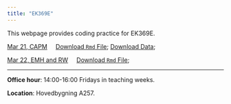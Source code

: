 ```yaml
---
title: "EK369E"
---
```


This webpage provides coding practice for EK369E. 

[Mar 21, CAPM](w1.html) &nbsp;&nbsp;&nbsp;  [Download `Rmd` File](w1.rmd); [Download Data](https://github.com/my1396/EK369E/tree/main/data);


[Mar 22, EMH and RW](w2.html) &nbsp;&nbsp;&nbsp;  [Download `Rmd` File](w2.rmd); 


<hr>

**Office hour**: 14:00-16:00 Fridays in teaching weeks.

**Location**: Hovedbygning A257.


